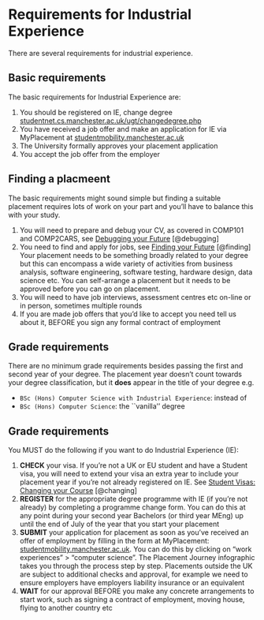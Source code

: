 # Requirements for Industrial Experience

There are several requirements for industrial experience.


## Basic requirements {#basic}

The basic requirements for Industrial Experience are:

1. You should be registered on IE, change degree [studentnet.cs.manchester.ac.uk/ugt/changedegree.php](https://studentnet.cs.manchester.ac.uk/ugt/changedegree.php)
1. You have received a job offer and make an application for IE via MyPlacement at [studentmobility.manchester.ac.uk](https://studentmobility.manchester.ac.uk)
1. The University formally approves your placement application 
1. You accept the job offer from the employer


## Finding a placmeent {#fin}

The basic requirements might sound simple but finding a suitable placement requires lots of work on your part and you'll have to balance this with your study.

1. You will need to prepare and debug your CV, as covered in COMP101 and COMP2CARS, see [Debugging your Future](https://www.cdyf.me/debugging) [@debugging]
1. You need to find and apply for jobs, see [Finding your Future](https://www.cdyf.me/finding) [@finding] Your placement needs to be something broadly related to your degree but this can encompass a wide variety of activities from business analysis, software engineering, software testing, hardware design, data science etc. You can self-arrange a placement but it needs to be approved before you can go on placement.
1. You will need to have job interviews, assessment centres etc on-line or in person, sometimes multiple rounds
1. If you are made job offers that you'd like to accept you need tell us about it, BEFORE you sign any formal contract of employment 

## Grade requirements 
There are no minimum grade requirements besides passing the first and second year of your degree. The placement year doesn’t count towards your degree classification, but it **does** appear in the title of your degree e.g.

* `BSc (Hons) Computer Science with Industrial Experience`: instead of
* `BSc (Hons) Computer Science`: the ``vanilla'' degree

## Grade requirements 

You MUST do the following if you want to do Industrial Experience (IE):

1. **CHECK** your visa. If you’re not a UK or EU student and have a Student visa, you will need to extend your visa an extra year to include your placement year if you’re not already registered on IE. See [Student Visas: Changing your Course](documents.manchester.ac.uk/display.aspx?DocID=37044)  [@changing]
2. **REGISTER** for the appropriate degree programme with IE (if you’re not already) by completing a programme change form. You can do this at any point during your second year Bachelors (or third year MEng) up until the end of July of the year that you start your placement
4. **SUBMIT** your application for placement as soon as you’ve received an offer of employment by filling in the form at MyPlacement: [studentmobility.manchester.ac.uk](https://studentmobility.manchester.ac.uk). You can do this by clicking on “work experiences” > “computer science”. The Placement Journey infographic takes you through the process step by step. Placements outside the UK are subject to additional checks and approval, for example we need to ensure employers have employers liability insurance or an equivalent
5. **WAIT** for our approval BEFORE you make any concrete arrangements to start work, such as signing a contract of employment, moving house, flying to another country etc
